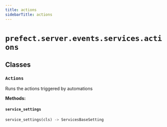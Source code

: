 ```yaml
---
title: actions
sidebarTitle: actions
---
```


# `prefect.server.events.services.actions`

## Classes

### `Actions` <sup><a href="https://github.com/prefecthq/prefect/blob/main/src/prefect/server/events/services/actions.py#L22" target="_blank"><Icon icon="github" size="14" /></a></sup>


Runs the actions triggered by automations


**Methods:**

#### `service_settings` <sup><a href="https://github.com/prefecthq/prefect/blob/main/src/prefect/server/events/services/actions.py#L28" target="_blank"><Icon icon="github" size="14" /></a></sup>

```python
service_settings(cls) -> ServicesBaseSetting
```
